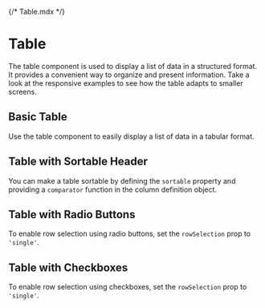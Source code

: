 {/* Table.mdx */}



<Meta of={TableStories} />

# Table

The table component is used to display a list of data in a structured format. It provides a convenient way to organize and present information. Take a look at the responsive examples to see how the table adapts to smaller screens.

<ArgTypes />

## Basic Table

Use the table component to easily display a list of data in a tabular format.

<Canvas of={TableStories.BasicTable} />

## Table with Sortable Header

You can make a table sortable by defining the `sortable` property and providing a `comparator` function in the column definition object.

<Canvas of={TableStories.TableWithSortableHeader} />

## Table with Radio Buttons

To enable row selection using radio buttons, set the `rowSelection` prop to `'single'`.

<Canvas of={TableStories.TableWithRadioButton} />

## Table with Checkboxes

To enable row selection using checkboxes, set the `rowSelection` prop to `'single'`.

<Canvas of={TableStories.TableWithCheckbox} />
